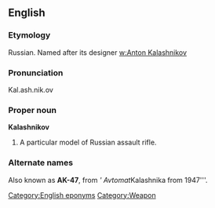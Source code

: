 {{rfc}}
==English==
===Etymology===
Russian. Named after its designer [[w:Anton Kalashnikov]]

===Pronunciation===
Kal.ash.nik.ov

===Proper noun===
'''Kalashnikov'''

# A particular model of Russian assault rifle.

===Alternate names===
Also known as '''AK-47''', from '''
Avtomat''Kalashnika from 1947'''.

[[Category:English eponyms]]
[[Category:Weapon]]